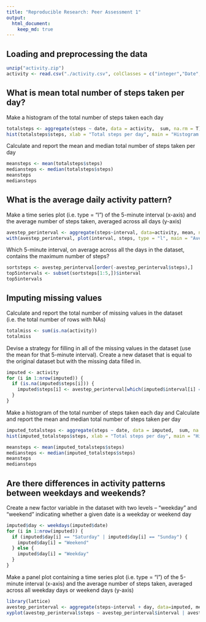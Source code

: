 ```yaml
---
title: "Reproducible Research: Peer Assessment 1"
output: 
  html_document:
    keep_md: true
---
```



## Loading and preprocessing the data
```r
unzip("activity.zip")
activity <- read.csv("./activity.csv", colClasses = c("integer","Date","numeric"), na.strings = "NA")

```

## What is mean total number of steps taken per day?
Make a histogram of the total number of steps taken each day
```r
totalsteps <- aggregate(steps ~ date, data = activity,  sum, na.rm = T)
hist(totalsteps$steps, xlab = "Total steps per day", main = "Histogram of totalsteps/day")

```
Calculate and report the mean and median total number of steps taken per day
```r
meansteps <- mean(totalsteps$steps)
mediansteps <- median(totalsteps$steps)
meansteps
mediansteps
```

## What is the average daily activity pattern?
Make a time series plot (i.e. type = "l") of the 5-minute interval (x-axis) and the average number of steps taken, averaged across all days (y-axis)
```r
avestep_perinterval <- aggregate(steps~interval, data=activity, mean, na.rm=TRUE)
with(avestep_perinterval, plot(interval, steps, type = "l", main = "Average steps for each interval"))

```

Which 5-minute interval, on average across all the days in the dataset, contains the maximum number of steps?
```r
sortsteps <- avestep_perinterval[order(-avestep_perinterval$steps),]
top5intervals <- subset(sortsteps[1:5,])$interval
top5intervals

```

## Imputing missing values
Calculate and report the total number of missing values in the dataset (i.e. the total number of rows with NAs)
```r
totalmiss <- sum(is.na(activity))
totalmiss

```

Devise a strategy for filling in all of the missing values in the dataset (use the mean for that 5-minute interval). Create a new dataset that is equal to the original dataset but with the missing data filled in.
```r
imputed <- activity 
for (i in 1:nrow(imputed)) {
  if (is.na(imputed$steps[i])) {
    imputed$steps[i] <- avestep_perinterval[which(imputed$interval[i] == avestep_perinterval$interval), ]$steps
  }
}
```

Make a histogram of the total number of steps taken each day and Calculate and report the mean and median total number of steps taken per day
```r
imputed_totalsteps <- aggregate(steps ~ date, data = imputed,  sum, na.rm = T)
hist(imputed_totalsteps$steps, xlab = "Total steps per day", main = "Histogram of totalsteps/day")

meansteps <- mean(imputed_totalsteps$steps)
mediansteps <- median(imputed_totalsteps$steps)
meansteps
mediansteps
```

## Are there differences in activity patterns between weekdays and weekends?
Create a new factor variable in the dataset with two levels -- "weekday" and "weekend" indicating whether a given date is a weekday or weekend day
```r
imputed$day <- weekdays(imputed$date)
for (i in 1:nrow(imputed)) {
  if (imputed$day[i] == "Saturday" | imputed$day[i] == "Sunday") {
    imputed$day[i] = "Weekend"
  } else {
    imputed$day[i] = "Weekday"
  }
}

```

Make a panel plot containing a time series plot (i.e. type = "l") of the 5-minute interval (x-axis) and the average number of steps taken, averaged across all weekday days or weekend days (y-axis)
```r
library(lattice)
avestep_perinterval <- aggregate(steps~interval + day, data=imputed, mean)
xyplot(avestep_perinterval$steps ~ avestep_perinterval$interval | avestep_perinterval$day, layout=c(1,2), type = "l", xlab = "Interval", ylab = "Number of steps")

```

